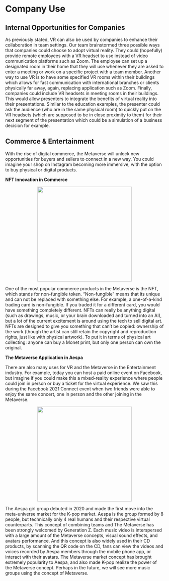 # Company Use

## Internal Opportunities for Companies

As previously stated, VR can also be used by companies to enhance their collaboration in team settings. Our team brainstormed three possible ways that companies could choose to adopt virtual reality. They could (hopefully) provide remote employees with a VR headset to use instead of video communication platforms such as Zoom. The employee can set up a designated room in their home that they will use whenever they are asked to enter a meeting or work on a specific project with a team member. Another way to use VR is to have some specified VR rooms within their buildings which allows for fast communication with international branches or clients physically far away, again, replacing application such as Zoom. Finally, companies could include VR headsets in meeting rooms in their buildings. This would allow presenters to integrate the benefits of virtual reality into their presentations. Similar to the education examples, the presenter could ask the audience (who are in the same physical room) to quickly put on the VR headsets (which are supposed to be in close proximity to them) for their next segment of the presentation which could be a simulation of a business decision for example. 

## Commerce & Entertainment

With the rise of digital commerce, the Metaverse will unlock new opportunities for buyers and sellers to connect in a new way. You could imagine your shop on Instagram becoming more immersive, with the option to buy physical or digital products.

**NFT Innovation in Commerce**

<center>
![](images/nft.png){width=300}
</center>

One of the most popular commerce products in the Metaverse is the NFT, which stands for non-fungible token. “Non-fungible” means that its unique and can not be replaced with something else. For example, a one-of-a-kind trading card is non-fungible. If you traded it for a different card, you would have something completely different. NFTs can really be anything digital (such as drawings, music, or your brain downloaded and turned into an AI), but a lot of the current excitement is around using the tech to sell digital art. NFTs are designed to give you something that can’t be copied: ownership of the work (though the artist can still retain the copyright and reproduction rights, just like with physical artwork). To put it in terms of physical art collecting: anyone can buy a Monet print, but only one person can own the original. 

**The Metaverse Application in Aespa**

There are also many uses for VR and the Metaverse in the Entertainment industry. For example, today you can host a paid online event on Facebook, but imagine if you could make this a mixed-reality experience where people could join in person or buy a ticket for the virtual experience. We saw this during the Facebook 2021 Connect event when two friends were able to enjoy the same concert, one in person and the other joining in the Metaverse.

<center>
![](images/aespa metaverse.jpg){width=300}
</center>

The Aespa girl group debuted in 2020 and made the first move into the meta-universe market for the K-pop market. Aespa is the group formed by 8 people, but technically only 4 real humans and their respective virtual counterparts. This concept of combining teams and The Metaverse has been strongly welcomed by Generation Z. Each music video is interspersed with a large amount of the Metaverse concepts, visual sound effects, and avatars performance. And this concept is also widely used in their CD products, by scanning the QR code on the CD, fans can view the videos and voices recorded by Aespa members through the mobile phone app, or interact with their avatars. The Metaverse market concept has brought extremely popularity to Aespa, and also made K-pop realize the power of the Metaverse concept. Perhaps in the future, we will see more music groups using the concept of Metaverse.

